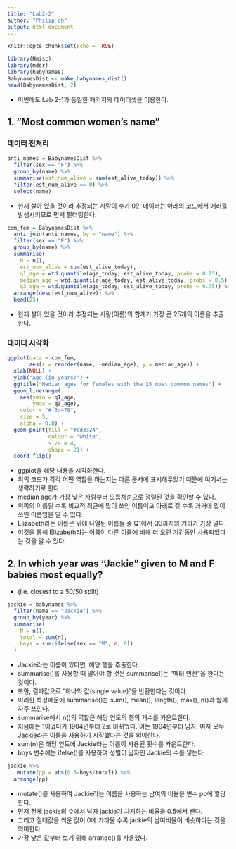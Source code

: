 ```yaml
---
title: "Lab2-2"
author: "Philip oh"
output: html_document
---
```


```r
knitr::opts_chunk$set(echo = TRUE)
```

```r
library(Hmisc)
library(mdsr)
library(babynames)
BabynamesDist <- make_babynames_dist()
head(BabynamesDist, 2)
```

- 이번에도 Lab 2-1과 동일한 패키지와 데이터셋을 이용한다.

## 1. “Most common women’s name"

### 데이터 전처리
```r
anti_names = BabynamesDist %>% 
  filter(sex == "F") %>% 
  group_by(name) %>%
  summarise(est_num_alive = sum(est_alive_today)) %>% 
  filter(est_num_alive == 0) %>% 
  select(name)
```

- 현재 살아 있을 것이라 추정되는 사람의 수가 0인 데이터는 아래의 코드에서 에러를 발생시키므로 먼저 필터링한다.

```r
com_fem = BabynamesDist %>%
  anti_join(anti_names, by = "name") %>% 
  filter(sex == "F") %>%
  group_by(name) %>%
  summarise(
    N = n(), 
    est_num_alive = sum(est_alive_today),
    q1_age = wtd.quantile(age_today, est_alive_today, probs = 0.25),
    median_age = wtd.quantile(age_today, est_alive_today, probs = 0.5),
    q3_age = wtd.quantile(age_today, est_alive_today, probs = 0.75)) %>%
  arrange(desc(est_num_alive)) %>%
  head(25)
```

- 현재 살아 있을 것이라 추정되는 사람(이름)의 합계가 가장 큰 25개의 이름을 추출한다.

### 데이터 시각화
```r
ggplot(data = com_fem,
       aes(x = reorder(name, -median_age), y = median_age)) +
  xlab(NULL) +
  ylab("Age (in years)") +
  ggtitle("Median ages for females with the 25 most common names") +
  geom_linerange(
    aes(ymin = q1_age,
        ymax = q3_age),
    color = "#f3d478",
    size = 5,
    alpha = 0.8) +
  geom_point(fill = "#ed3324",
             colour = "white",
             size = 4,
             shape = 21) +
  coord_flip()
```

- ggplot을 해당 내용을 시각화한다.
- 위의 코드가 각각 어떤 역할을 하는지는 다른 문서에 표시해두었기 때문에 여기서는 생략하기로 한다.
- median age가 가장 낮은 사람부터 오름차순으로 정렬된 것을 확인할 수 있다.
- 위쪽의 이름일 수록 비교적 최근에 많이 쓰인 이름이고 아래로 갈 수록 과거에 많이 쓰인 이름임을 알 수 있다.
- Elizabeth라는 이름은 위에 나열된 이름들 중 Q1에서 Q3까지의 거리가 가장 멀다.
- 이것을 통해 Elizabeth라는 이름이 다른 이름에 비해 더 오랜 기간동안 사용되었다는 것을 알 수 있다.

## 2. In which year was “Jackie” given to M and F babies most equally?
- (i.e. closest to a 50/50 split)

```r
jackie = babynames %>%
  filter(name == "Jackie") %>%
  group_by(year) %>%
  summarise(
    N = n(), 
    total = sum(n), 
    boys = sum(ifelse(sex == "M", n, 0)) 
  ) 
```

- Jackie라는 이름이 있다면, 해당 행을 추출한다.
- summarise()를 사용할 때 알아야 할 것은 summarise()는 "벡터 연산"을 한다는 것이다.
- 또한, 결과값으로 "하나의 값(single value)"을 반환한다는 것이다.
- 이러한 특성때문에 summarise()는 sum(), mean(), length(), max(), n()과 함께 자주 쓰인다.
- summarise에서 n()의 역할은 해당 연도의 행의 개수를 카운트한다.
- 처음에는 1이었다가 1904년부터 2로 바뀌었다. 이는 1904년부터 남자, 여자 모두 Jackie라는 이름을 사용하기 시작했다는 것을 의미한다.
- sum(n)은 해당 연도에 Jackie라는 이름이 사용된 횟수를 카운트한다.
- boys 변수에는 ifelse()를 사용하여 성별이 남자인 Jackie의 수를 넣는다.

```r
jackie %>%  
   mutate(pp = abs(0.5-boys/total)) %>% 
  arrange(pp)
```

- mutate()를 사용하여 Jackie라는 이름을 사용하는 남여의 비율을 변수 pp에 할당한다.
- 먼저 전체 jackie의 수에서 남자 jackie가 차지하는 비율을 0.5에서 뺀다.
- 그리고 절대값을 씌운 값이 0에 가까울 수록 jackie의 남여비율이 비슷하다는 것을 의미한다.
- 가장 낮은 값부터 보기 위해 arrange()를 사용했다.